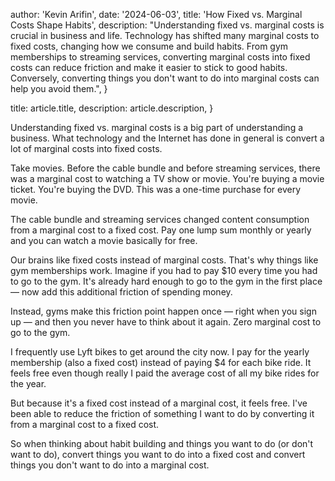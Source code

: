
  author: 'Kevin Arifin',
  date: '2024-06-03',
  title: 'How Fixed vs. Marginal Costs Shape Habits',
  description:
    "Understanding fixed vs. marginal costs is crucial in business and life. Technology has shifted many marginal costs to fixed costs, changing how we consume and build habits. From gym memberships to streaming services, converting marginal costs into fixed costs can reduce friction and make it easier to stick to good habits. Conversely, converting things you don't want to do into marginal costs can help you avoid them.",
}

  title: article.title,
  description: article.description,
}


Understanding fixed vs. marginal costs is a big part of understanding a business. What technology and the Internet has done in general is convert a lot of marginal costs into fixed costs.

Take movies. Before the cable bundle and before streaming services, there was a marginal cost to watching a TV show or movie. You're buying a movie ticket. You're buying the DVD. This was a one-time purchase for every movie.

The cable bundle and streaming services changed content consumption from a marginal cost to a fixed cost. Pay one lump sum monthly or yearly and you can watch a movie basically for free.

Our brains like fixed costs instead of marginal costs. That's why things like gym memberships work. Imagine if you had to pay $10 every time you had to go to the gym. It's already hard enough to go to the gym in the first place — now add this additional friction of spending money.

Instead, gyms make this friction point happen once — right when you sign up — and then you never have to think about it again. Zero marginal cost to go to the gym.

I frequently use Lyft bikes to get around the city now. I pay for the yearly membership (also a fixed cost) instead of paying $4 for each bike ride. It feels free even though really I paid the average cost of all my bike rides for the year.

But because it's a fixed cost instead of a marginal cost, it feels free. I've been able to reduce the friction of something I want to do by converting it from a marginal cost to a fixed cost.

So when thinking about habit building and things you want to do (or don't want to do), convert things you want to do into a fixed cost and convert things you don't want to do into a marginal cost.
